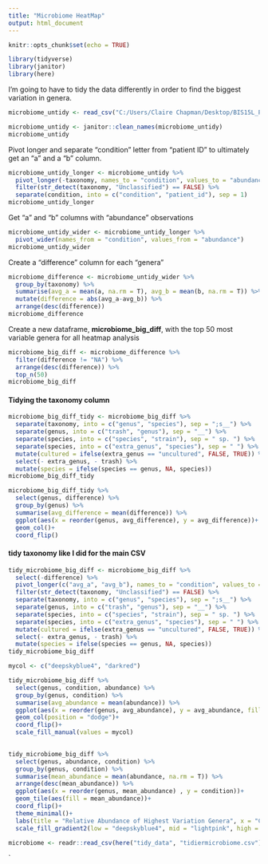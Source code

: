 ```yaml
---
title: "Microbiome HeatMap"
output: html_document
---
```


```r
knitr::opts_chunk$set(echo = TRUE)
```

```r
library(tidyverse)
library(janitor)
library(here)
```
I'm going to have to tidy the data differently in order to find the biggest variation in genera.
```r
microbiome_untidy <- read_csv("C:/Users/Claire Chapman/Desktop/BIS15L_Project_Group11/untidy_data/ASD meta abundance 2.csv")
```
```r
microbiome_untidy <- janitor::clean_names(microbiome_untidy)
microbiome_untidy
```

Pivot longer and separate "condition" letter from "patient ID" to ultimately get an "a" and a "b" column.
```r
microbiome_untidy_longer <- microbiome_untidy %>% 
  pivot_longer(-taxonomy, names_to = "condition", values_to = "abundance")%>% 
  filter(str_detect(taxonomy, "Unclassified") == FALSE) %>% 
  separate(condition, into = c("condition", "patient_id"), sep = 1)
microbiome_untidy_longer
```

Get "a" and "b" columns with "abundance" observations
```r
microbiome_untidy_wider <- microbiome_untidy_longer %>% 
  pivot_wider(names_from = "condition", values_from = "abundance")
microbiome_untidy_wider
```

Create a "difference" column for each "genera"
```r
microbiome_difference <- microbiome_untidy_wider %>% 
  group_by(taxonomy) %>% 
  summarise(avg_a = mean(a, na.rm = T), avg_b = mean(b, na.rm = T)) %>% 
  mutate(difference = abs(avg_a-avg_b)) %>% 
  arrange(desc(difference))
microbiome_difference
```

Create a new dataframe, **microbiome_big_diff**, with the top 50 most variable genera for all heatmap analysis
```r
microbiome_big_diff <- microbiome_difference %>% 
  filter(difference != "NA") %>% 
  arrange(desc(difference)) %>% 
  top_n(50)
microbiome_big_diff
```
#### Tidying the taxonomy column
```r
microbiome_big_diff_tidy <- microbiome_big_diff %>% 
  separate(taxonomy, into = c("genus", "species"), sep = ";s__") %>% 
  separate(genus, into = c("trash", "genus"), sep = "__") %>% 
  separate(species, into = c("species", "strain"), sep = " sp. ") %>%
  separate(species, into = c("extra_genus", "species"), sep = " ") %>% 
  mutate(cultured = ifelse(extra_genus == "uncultured", FALSE, TRUE)) %>% 
  select(- extra_genus, - trash) %>% 
  mutate(species = ifelse(species == genus, NA, species))
microbiome_big_diff_tidy
```

```r
microbiome_big_diff_tidy %>% 
  select(genus, difference) %>% 
  group_by(genus) %>% 
  summarise(avg_difference = mean(difference)) %>% 
  ggplot(aes(x = reorder(genus, avg_difference), y = avg_difference))+
  geom_col()+
  coord_flip()
```


#### tidy taxonomy like I did for the main CSV
```r
tidy_microbiome_big_diff <- microbiome_big_diff %>% 
  select(-difference) %>% 
  pivot_longer(c("avg_a", "avg_b"), names_to = "condition", values_to = "abundance") %>% 
  filter(str_detect(taxonomy, "Unclassified") == FALSE) %>% 
  separate(taxonomy, into = c("genus", "species"), sep = ";s__") %>% 
  separate(genus, into = c("trash", "genus"), sep = "__") %>% 
  separate(species, into = c("species", "strain"), sep = " sp. ") %>%
  separate(species, into = c("extra_genus", "species"), sep = " ") %>% 
  mutate(cultured = ifelse(extra_genus == "uncultured", FALSE, TRUE)) %>% 
  select(- extra_genus, - trash) %>% 
  mutate(species = ifelse(species == genus, NA, species)) 
tidy_microbiome_big_diff
```
```r
mycol <- c("deepskyblue4", "darkred")
```


```r
tidy_microbiome_big_diff %>% 
  select(genus, condition, abundance) %>% 
  group_by(genus, condition) %>% 
  summarise(avg_abundance = mean(abundance)) %>% 
  ggplot(aes(x = reorder(genus, avg_abundance), y = avg_abundance, fill = condition))+
  geom_col(position = "dodge")+
  coord_flip()+
  scale_fill_manual(values = mycol)
  
```


```r
tidy_microbiome_big_diff %>% 
  select(genus, abundance, condition) %>% 
  group_by(genus, condition) %>%
  summarise(mean_abundance = mean(abundance, na.rm = T)) %>% 
  arrange(desc(mean_abundance)) %>% 
  ggplot(aes(x = reorder(genus, mean_abundance) , y = condition))+
  geom_tile(aes(fill = mean_abundance))+
  coord_flip()+
  theme_minimal()+
  labs(title = "Relative Abundance of Highest Variation Genera", x = "Condition", y = "Genera")+
  scale_fill_gradient2(low = "deepskyblue4", mid = "lightpink", high = "darkred", midpoint = 2000)
```

```r
microbiome <- readr::read_csv(here("tidy_data", "tidiermicrobiome.csv"))
```

`




